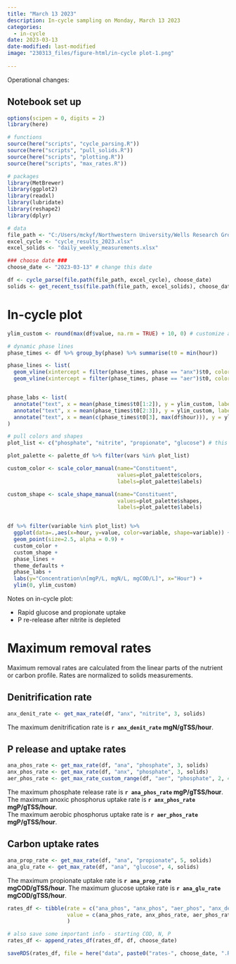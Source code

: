 ```yaml
---
title: "March 13 2023"
description: In-cycle sampling on Monday, March 13 2023
categories:
  - in-cycle
date: 2023-03-13
date-modified: last-modified
image: "230313_files/figure-html/in-cycle plot-1.png"
    
---
```



Operational changes:


## Notebook set up

```r
options(scipen = 0, digits = 2)
library(here)

# functions
source(here("scripts", "cycle_parsing.R"))
source(here("scripts", "pull_solids.R"))
source(here("scripts", "plotting.R"))
source(here("scripts", "max_rates.R"))

# packages
library(MetBrewer)
library(ggplot2)
library(readxl)
library(lubridate)
library(reshape2)
library(dplyr)

# data
file_path <- "C:/Users/mckyf/Northwestern University/Wells Research Group - CANDO+P Reactor/04 Performance data/"
excel_cycle <- "cycle_results_2023.xlsx"
excel_solids <- "daily_weekly_measurements.xlsx"

### choose date ###
choose_date <- "2023-03-13" # change this date

df <- cycle_parse(file.path(file_path, excel_cycle), choose_date)
solids <- get_recent_tss(file.path(file_path, excel_solids), choose_date)

```


# In-cycle plot

```r

ylim_custom <- round(max(df$value, na.rm = TRUE) + 10, 0) # customize after looking at the plot

# dynamic phase lines
phase_times <- df %>% group_by(phase) %>% summarise(t0 = min(hour))

phase_lines <- list(
  geom_vline(xintercept = filter(phase_times, phase == "anx")$t0, color="grey"),
  geom_vline(xintercept = filter(phase_times, phase == "aer")$t0, color="grey"))


phase_labs <- list(
  annotate("text", x = mean(phase_times$t0[1:2]), y = ylim_custom, label = "anaerobic"),
  annotate("text", x = mean(phase_times$t0[2:3]), y = ylim_custom, label = "anoxic"),
  annotate("text", x = mean(c(phase_times$t0[3], max(df$hour))), y = ylim_custom, label = "aerobic")
)


```



```r

# pull colors and shapes
plot_list <- c("phosphate", "nitrite", "propionate", "glucose") # this has to be in order

plot_palette <- palette_df %>% filter(vars %in% plot_list)

custom_color <- scale_color_manual(name="Constituent",
                                   values=plot_palette$colors,
                                   labels=plot_palette$labels)

custom_shape <- scale_shape_manual(name="Constituent",
                                   values=plot_palette$shapes,
                                   labels=plot_palette$labels)


df %>% filter(variable %in% plot_list) %>%
  ggplot(data=.,aes(x=hour, y=value, color=variable, shape=variable)) +
  geom_point(size=2.5, alpha = 0.9) +
  custom_color +
  custom_shape +
  phase_lines +
  theme_defaults +
  phase_labs +
  labs(y="Concentration\n[mgP/L, mgN/L, mgCOD/L]", x="Hour") +
  ylim(0, ylim_custom)

```

Notes on in-cycle plot:

* Rapid glucose and propionate uptake
* P re-release after nitrite is depleted


# Maximum removal rates

Maximum removal rates are calculated from the linear parts of the nutrient or carbon profile. Rates are normalized to solids measurements. 

## Denitrification rate

```r

anx_denit_rate <- get_max_rate(df, "anx", "nitrite", 3, solids)

```

The maximum denitrification rate is **`r anx_denit_rate` mgN/gTSS/hour**. 


## P release and uptake rates
```r

ana_phos_rate <- get_max_rate(df, "ana", "phosphate", 3, solids)
anx_phos_rate <- get_max_rate(df, "anx", "phosphate", 3, solids)
aer_phos_rate <- get_max_rate_custom_range(df, "aer", "phosphate", 2, 4, solids)

```

The maximum phosphate release rate is **`r ana_phos_rate` mgP/gTSS/hour**.   
The maximum anoxic phosphorus uptake rate is **`r anx_phos_rate` mgP/gTSS/hour**.  
The maximum aerobic phosphorus uptake rate is **`r aer_phos_rate` mgP/gTSS/hour**.  


## Carbon uptake rates
```r

ana_prop_rate <- get_max_rate(df, "ana", "propionate", 5, solids)
ana_glu_rate <- get_max_rate(df, "ana", "glucose", 4, solids)

```

The maximum propionate uptake rate is **`r ana_prop_rate` mgCOD/gTSS/hour**.
The maximum glucose uptake rate is **`r ana_glu_rate` mgCOD/gTSS/hour**.


```r
rates_df <- tibble(rate = c("ana_phos", "anx_phos", "aer_phos", "anx_denit", "ana_prop", "ana_glu"),
                   value = c(ana_phos_rate, anx_phos_rate, aer_phos_rate, anx_denit_rate, ana_prop_rate, ana_glu_rate),
                   )

# also save some important info - starting COD, N, P
rates_df <- append_rates_df(rates_df, df, choose_date)

saveRDS(rates_df, file = here("data", paste0("rates-", choose_date, ".RDS")))

```
